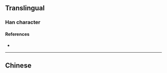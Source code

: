 {{character info}}
==Translingual==

===Han character===
{{Han char|rn=85|rad=水|as=10|sn=13|four=|canj=EJID|ids=⿰氵栽}}

====References====
* {{Han ref|kx=0640.170|dkj=17962|hdz=31693.010|uh=6EA8|ud=28328}}

----

==Chinese==
{{zh-see|渽|a}}